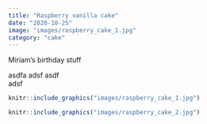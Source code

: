 ```yaml
---
title: "Raspberry vanilla cake"
date: "2020-10-25"
image: "images/raspberry_cake_1.jpg"
category: "cake"
---
```


Miriam's birthday stuff

asdfa
adsf
asdf  
adsf


```r
knitr::include_graphics("images/raspberry_cake_1.jpg")
```

```r
knitr::include_graphics("images/raspberry_cake_2.jpg")
```